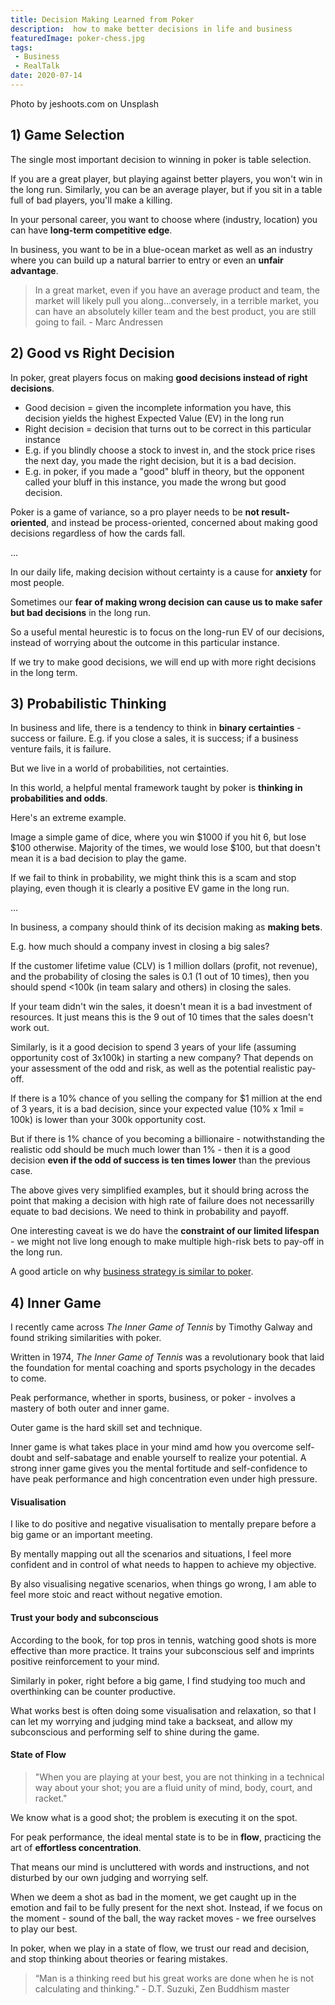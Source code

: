 ```yaml
---
title: Decision Making Learned from Poker
description:  how to make better decisions in life and business
featuredImage: poker-chess.jpg
tags:
 - Business
 - RealTalk
date: 2020-07-14
---
```

<p style={{fontSize: "0.7em", fontStyle: "italic"}}>Photo by jeshoots.com on Unsplash</p>

<h2>1) Game Selection</h2>

The single most important decision to winning in poker is table selection. 

If you are a great player, but playing against better players, you won't win in the long run. Similarly, you can be an average player, but if you sit in a table full of bad players, you'll make a killing.

In your personal career, you want to choose where (industry, location) you can have **long-term competitive edge**.

In business, you want to be in a blue-ocean market as well as an industry where you can build up a natural barrier to entry or even an **unfair advantage**. 

>In a great market, even if you have an average product and team, the market will likely pull you along...conversely, in a terrible market, you can have an absolutely killer team and the best product, you are still going to fail. - Marc Andressen 


<h2>2) Good vs Right Decision</h2>

In poker, great players focus on making **good decisions instead of right decisions**.

- Good decision = given the incomplete information you have, this decision yields the highest  Expected Value (EV) in the long run
- Right decision = decision that turns out to be correct in this particular instance
- E.g. if you blindly choose a stock to invest in, and the stock price rises the next day, you made the right decision, but it is a bad decision.
- E.g. in poker, if you made a "good" bluff in theory, but the opponent called your bluff in this instance, you made the wrong but good decision.

Poker is a game of variance, so a pro player needs to be **not result-oriented**, and instead be process-oriented, concerned about making good decisions regardless of how the cards fall.

...

In our daily life, making decision without certainty is a cause for **anxiety** for most people. 

Sometimes our **fear of making wrong decision can cause us to make safer but bad decisions** in the long run.

So a useful mental heurestic is to focus on the long-run EV of our decisions, instead of worrying about the outcome in this particular instance. 

If we try to make good decisions, we will end up with more right decisions in the long term. 


<h2>3) Probabilistic Thinking</h2>

In business and life, there is a tendency to think in **binary certainties** - success or failure. E.g. if you close a sales, it is success; if a business venture fails, it is failure.

But we live in a world of probabilities, not certainties.

In this world, a helpful mental framework taught by poker is **thinking in probabilities and odds**.

Here's an extreme example.

Image a simple game of dice, where you win $1000 if you hit 6, but lose $100 otherwise. Majority of the times, we would lose $100, but that doesn't mean it is a bad decision to play the game. 

If we fail to think in probability, we might think this is a scam and stop playing, even though it is clearly a positive EV game in the long run.

...

In business, a company should think of its decision making as **making bets**.

E.g. how much should a company invest in closing a big sales?

If the customer lifetime value (CLV) is 1 million dollars (profit, not revenue), and the probability of closing the sales is 0.1 (1 out of 10 times), then you should spend <100k (in team salary and others) in closing the sales.

If your team didn't win the sales, it doesn't mean it is a bad investment of resources. It just means this is the 9 out of 10 times that the sales doesn't work out.

Similarly, is it a good decision to spend 3 years of your life (assuming opportunity cost of 3x100k) in starting a new company? That depends on your assessment of the odd and risk, as well as the potential realistic pay-off. 

If there is a 10% chance of you selling the company for $1 million at the end of 3 years, it is a bad decision, since your expected value (10% x 1mil = 100k) is lower than your 300k opportunity cost.

But if there is 1% chance of you becoming a billionaire - notwithstanding the realistic odd should be much much lower than 1% -  then it is a good decision **even if the odd of success is ten times lower** than the previous case.

The above gives very simplified examples, but it should bring across the point that making a decision with high rate of failure does not necessarilly equate to bad decisions. We need to think in probability and payoff.

One interesting caveat is we do have the **constraint of our limited lifespan** - we might not live long enough to make multiple high-risk bets to pay-off in the long run.

A good article on why <a href='https://www.linkedin.com/pulse/why-strategy-like-poker-golf-sven-smit/'>business strategy is similar to poker</a>.


<h2>4) Inner Game</h2>

I recently came across *The Inner Game of Tennis* by Timothy Galway and found striking similarities with poker.

Written in 1974, *The Inner Game of Tennis* was a revolutionary book that laid the foundation for mental coaching and sports psychology in the decades to come.

Peak performance, whether in sports, business, or poker - involves a mastery of both outer and inner game.

Outer game is the hard skill set and technique.

Inner game is what takes place in your mind amd how you overcome self-doubt and self-sabatage and enable yourself to realize your potential. A strong inner game gives you the mental fortitude and self-confidence to have peak performance and high concentration even under high pressure.

<h4>Visualisation</h4>

I like to do positive and negative visualisation to mentally prepare before a big game or an important meeting.

By mentally mapping out all the scenarios and situations, I feel more confident and in control of what needs to happen to achieve my objective.

By also visualising negative scenarios, when things go wrong, I am able to feel more stoic and react without negative emotion.

<h4>Trust your body and subconscious</h4>

According to the book, for top pros in tennis, watching good shots is more effective than more practice. It trains your subconscious self and imprints positive reinforcement to your mind.

Similarly in poker, right before a big game, I find studying too much and overthinking can be counter productive. 

What works best is often doing some visualisation and relaxation, so that I can let my worrying and judging mind take a backseat, and allow my subconscious and performing self to shine during the game.

<h4>State of Flow</h4>

>"When you are playing at your best, you are not thinking in a technical way about your shot; you are a fluid unity of mind, body, court, and racket." 

We know what is a good shot; the problem is executing it on the spot.

For peak performance, the ideal mental state is to be in **flow**, practicing the art of **effortless concentration**. 

That means our mind is uncluttered with words and instructions, and not disturbed by our own judging and worrying self.

When we deem a shot as bad in the moment, we get caught up in the emotion and fail to be fully present for the next shot. Instead, if we focus on the moment - sound of the ball, the way racket moves - we free ourselves to play our best.

In poker, when we play in a state of flow, we trust our read and decision, and stop thinking about theories or fearing mistakes.

>“Man is a thinking reed but his great works are done when he is not calculating and thinking." -  D.T. Suzuki, Zen Buddhism master 



